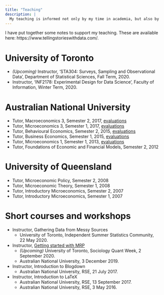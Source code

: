 ```yaml
---
title: "Teaching"
description: |
  My teaching is informed not only by my time in academia, but also by my experience working at my own start-up and in government. My approach is best characterised as practical, research-based, and emphasising workflow. I am an [RStudio Certified Tidyverse Trainer](https://education.rstudio.com/trainers) and I enjoy teaching students from a wide range of backgrounds.
---
```


I have put together some notes to support my teaching. These are available here: https://www.tellingstorieswithdata.com/.

# University of Toronto
* *(Upcoming)* Instructor, 'STA304: Surveys, Sampling and Observational Data', Department of Statistical Sciences, Fall Term, 2020.
* Instructor, 'INF2178: Experimental Design for Data Science', Faculty of Information, Winter Term, 2020.

# Australian National University
* Tutor, Macroeconomics 3, Semester 2, 2017, [evaluations](pdfs/2018-02-05-Sem_2_2017-ECON3102_-_Macroeconomics_3.pdf) 
* Tutor, Microeconomics 3, Semester 1, 2017, [evaluations](pdfs/2018-02-05-Sem_1_2017-ECON3101_-_Microeconomics_3.pdf) 
* Tutor, Behavioural Economics, Semester 2, 2015, [evaluations](pdfs/2018-02-05-Sem_2_2015-ECON2013_Behavioural_Economics.pdf) 
* Tutor, Business Economics, Semester 1, 2015, [evaluations](pdfs/2018-02-05-Sem_1_2015-ECON8069_Business_Economics.pdf) 
* Tutor, Microeconomics 1, Semester 1, 2013, [evaluations](pdfs/2018-02-05-Sem_1_2013-ECON1101_Microeconomics_1.pdf) 
* Tutor, Foundations of Economic and Financial Models, Semester 2, 2012

# University of Queensland
* Tutor, Microeconomic Policy, Semester 2, 2008
* Tutor, Microeconomic Theory, Semester 1, 2008
* Tutor, Introductory Microeconomics, Semester 2, 2007
* Tutor, Introductory Microeconomics, Semester 1, 2007


# Short courses and workshops
* Instructor, Gathering Data from Messy Sources
    - University of Toronto, Independent Summer Statistics Community, 22 May 2020.

* Instructor, [Getting started with MRP](http://rohanalexander.com/posts/2019-12-04-getting_started_with_mrp/)
    - *(Upcoming)* University of Toronto, Sociology Quant Week, 2 September 2020.
    - Australian National University, 3 December 2019.
    
* Instructor, Introduction to Blogdown
    - Australian National University, RSE, 21 July 2017.

* Instructor, Introduction to LaTeX
    - Australian National University, RSE, 13 September 2017.
    - Australian National University, RSE, 3 May 2016.
